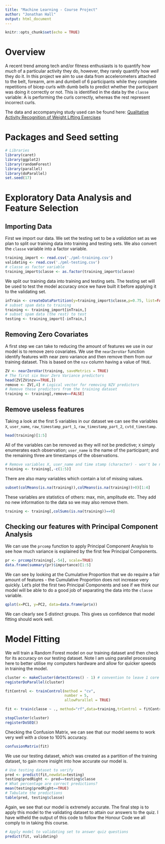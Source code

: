 ```yaml
---
title: "Machine Learning - Course Project"
author: "Jonathan Hall"
output: html_document
---
```


```r
knitr::opts_chunk$set(echo = TRUE)
```

# Overview

A recent trend among tech and/or fitness enthusiasts is to quantify how *much* of a particular activity they do, however, they rarely quantify how *well* they do it. In this project we aim to use data from accelerometers attached to the belt, forearm, arm and dumbell of 6 participants while they complete repetitions of bicep curls with dumb bells to predict whether the participant was doing it correctly or not. This is identified in the data by the `classe` variable: A is performing the curls correctly, whereas the rest represent incorrect curls.

The data and accompanying study used can be found here: [Qualitative Activity Recognition of Weight Lifting Exercises](http://web.archive.org/web/20161217164008/http://groupware.les.inf.puc-rio.br/work.jsf?p1=11201)

# Packages and Seed setting

```r
# Libraries
library(caret)
library(ggplot2)
library(randomForest)
library(parallel)
library(doParallel)
set.seed(17)
```

# Exploratory Data Analysis and Feature Selection

## Importing Data

First we import our data. We set the testing set to be a *validation* set as we plan to split our training data into training and testing sets. We also convert the `classe` variable into a factor variable.

```r
training_import <- read.csv('./pml-training.csv')
validating <- read.csv('./pml-testing.csv')
# classe as factor variable
training_import$classe <- as.factor(training_import$classe)
```

We split our training data into training and testing sets. The testing set will be used to test the model accuracy once we have built it before applying it to the validating set.

```r
inTrain <- createDataPartition(y=training_import$classe,p=0.75, list=FALSE)
# subset spam data to training
training <- training_import[inTrain,]
# subset spam data (the rest) to test
testing <- training_import[-inTrain,]
```

## Removing Zero Covariates

A first step we can take to reducing the amount of features we use in our model is to remove zero covariates. We use the `nearZeroVar` function identify features with near zero variance and then remove them from our training dataset. This is based on the `nzv` column having a value of `TRUE`.

```r
ZV <- nearZeroVar(training, saveMetrics = TRUE)
# The first six Near Zero Variance predictors
head(ZV[ZV$nzv==TRUE,])
remove <- ZV[,4] # Logical vector for removing NZV predictors
# Remove these predictors from the training dataset
training <- training[,remove==FALSE]
```

## Remove useless features

Taking a look at the first 5 variables in our dataset we can see the variables `X`, `user_name`, `raw_timestamp_part_1`, `raw_timestamp_part_2`, `cvtd_timestamp`. 

```r
head(training)[1:5]
```


All of the variables can be removed as they will not be predictive; `X` simply enumerates each observation; `user_name` is the name of the participant; and the remaining three are timestamps of the observations.

```r
# Remove variables X, user_name and time stamp (character) - won't be needed
training <- training[,-c(1:5)]
```

There are also many variables which contain a lot of missing values.

```r
subset(colMeans(is.na(training)),colMeans(is.na(training))>0)[1:4]
```

These variables are statistics of others: max, min, amplitude etc. They add no new information to the data so we may also remove them.

```r
training <- training[,colSums(is.na(training))==0]
```

## Checking our features with Principal Component Analysis

We can use the `prcomp` function to apply Principal Component Anaylsis to see how much variance is explained by the first few Principal Components.

```r
pr <- prcomp(training[,-54], scale=TRUE)
data.frame(summary(pr)$importance)[1:5]
```

We can see by looking at the Cumulative Proportion that we do require a fair amount of features - the Cumulative Proportion does not increase very quickly. Let's plot the first two Principal Components and see if we think our model will be able to do a good job of separating the data into the `classe` variable.

```r
qplot(x=PC1, y=PC2, data=data.frame(pr$x))
```

We can clearly see 5 distinct groups. This gives us confidence that model fitting should work well.

# Model Fitting

We will train a Random Forest model on our training dataset and then check for its accuracy on our testing dataset. Note I am using parallel processing here to better utilise my computers hardware and allow for quicker speeds in training the model.

```r
cluster <- makeCluster(detectCores() - 1) # convention to leave 1 core for OS
registerDoParallel(cluster)

fitControl <- trainControl(method = "cv",
                           number = 5,
                           allowParallel = TRUE)

fit <- train(classe ~ ., method="rf",data=training,trControl = fitControl)

stopCluster(cluster)
registerDoSEQ()
```

Checking the Confusion Matrix, we can see that our model seems to work very well with a close to 100% accuracy.

```r
confusionMatrix(fit)
```

We use our testing dataset, which was created as a partition of the training dataset, to gain more insight into how accurate our model is.

```r
# Use testing dataset to verify
pred <- predict(fit,newdata=testing)
testing$predRight <- pred==testing$classe
# What percentage are correct predictions?
mean(testing$predRight==TRUE)
# Tabulate the predictions
table(pred, testing$classe)
```

Again, we see that our model is extremely accurate. The final step is to apply this model to the validating dataset to attain our answers to the quiz. I have witheld the output of this code to follow the Honour Code we all comply to in taking this course.

```r
# Apply model to validating set to answer quiz questions
predict(fit, validating)
```

